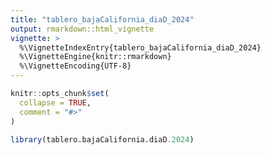 ```yaml
---
title: "tablero_bajaCalifornia_diaD_2024"
output: rmarkdown::html_vignette
vignette: >
  %\VignetteIndexEntry{tablero_bajaCalifornia_diaD_2024}
  %\VignetteEngine{knitr::rmarkdown}
  %\VignetteEncoding{UTF-8}
---
```


```r
knitr::opts_chunk$set(
  collapse = TRUE,
  comment = "#>"
)
```

```r
library(tablero.bajaCalifornia.diaD.2024)
```
